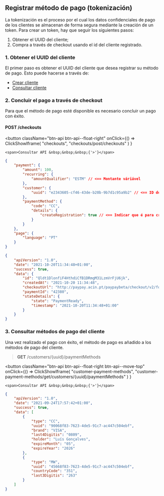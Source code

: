 ## Registrar método de pago (tokenización)

La tokenización es el proceso por el cual los datos confidenciales de pago de los clientes se almacenan de forma segura mediante la creación de un token.
Para crear un token, hay que seguir los siguientes pasos:

1. Obtener el UUID del cliente;
2. Compra a través de checkout usando el id del cliente registrado.

### 1. Obtener el UUID del cliente

El primer paso es obtener el UUID del cliente que desea registrar su método de pago. Esto puede hacerse a través de:

- [Crear cliente](../customers/create.mdx)
- [Consultar cliente](../customers/get.mdx)

### 2. Concluir el pago a través de checkout

Para que el método de pago esté disponible es necesario concluir un pago con éxito.

#### POST /checkouts


<button className="btn-api btn-api--float-right"
	onClick={() =>
		ClickShowIframe(
			"checkouts",
			"checkouts/post/checkouts"
		)
	}
>
	<span>Consultar API &nbsp;&nbsp;&nbsp;{'>'}</span>
</button>


<Tabs>
<TabItem value="solicitud" label="Solicitud">

```json
{
	"payment": {
		"amount": 100,
		"recurring": {
			"amountQualifier": "ESTM" // <== Montante váriável
		},
		"customer": {
			"uuid": "e2343605-cf46-43de-b20b-9b7d1c95a9b2" // <== ID do customer registado
		},
		"paymentMethod": {
			"code": "CC",
			"details": {
				"createRegistration": true // <== Indicar que é para criar token
			}
		}
	},
	"page": {
		"language": "PT"
	}
}
```

</TabItem>
<TabItem value="respuesta" label="Respuesta">

```json
{
	"apiVersion": "1.0",
	"date": "2021-10-20T11:34:48+01:00",
	"success": true,
	"data": {
		"id": "Qldt1DlonfiF4HthdiCfB1DRmgM31LzmVrFjU6jk",
		"createdAt": "2021-10-20 11:34:48",
		"checkoutUrl": "http://paypay.acin.pt/paypaybeta/checkout/v2/form/Qldt1DlonfiF4HthdiCfB1DRmgM31LzmVrFjU6jk",
		"paymentId": "42380",
		"stateDetails": {
			"state": "PaymentReady",
			"timestamp": "2021-10-20T11:34:48+01:00"
		}
	}
}
```

</TabItem>
</Tabs>

### 3. Consultar métodos de pago del cliente

Una vez realizado el pago con éxito, el método de pago es añadido a los métodos de pago del cliente.

> **GET** ​/customers​/\{uuid}​/paymentMethods

<button className="btn-api btn-api--float-right btn-api--move-top"
	onClick={() =>
		ClickShowIframe(
			"customer-payment-methods",
			"customer-payment-methods/get/customers/{uuid}/paymentMethods"
		)
	}
>
	<span>Consultar API &nbsp;&nbsp;&nbsp;{'>'}</span>
</button>

```json
{
	"apiVersion": "1.0",
	"date": "2021-09-24T17:57:42+01:00",
	"success": true,
	"data": [
		{
			"type": "CC",
			"uuid": "90068f83-7623-4de5-91c7-ac447c504ebf",
			"brand": "VISA",
			"last4Digitis": "0809",
			"holder": "Luís Gonçalves",
			"expireMonth": "05",
			"expireYear": "2026"
		},
		{
			"type": "MW",
			"uuid": "45668f83-7623-4de5-91c7-ac447c504ebf",
			"countryCode": "351",
			"last3Digitis": "263"
		}
	]
}
```
